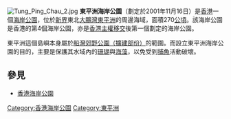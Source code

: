  {{Unreferenced |time=2010-04-13T15:19:46+00:00 }} 
[[File:Tung_Ping_Chau_2.jpg|right]]
'''東平洲海岸公園'''（劃定於2001年11月16日）是[[香港|香港]]一個[[香港海岸公園|海岸公園]]，位於[[新界|新界]]東北[[大鵬灣_(南海)|大鵬灣]][[東平洲|東平洲]]的周邊海域，面積270[[公頃|公頃]]。該海岸公園是香港的第4個海岸公園，亦是[[香港主權移交|香港主權移交]]後第一個劃定的海岸公園。

東平洲這個島嶼本身屬於[[船灣郊野公園（擴建部份）|船灣郊野公園（擴建部份）]]的範圍。而設立東平洲海岸公園的目的，主要是保護其水域內的[[珊瑚|珊瑚]]與[[海藻|海藻]]，以免受到[[捕魚|捕魚]]活動破壞。

==參見==
* [[香港海岸公園|香港海岸公園]]

{{中國香港世界地質公園}}
{{香港海岸公園}}

[[Category:香港海岸公園|Category:香港海岸公園]]
[[Category:東平洲|Category:東平洲]]